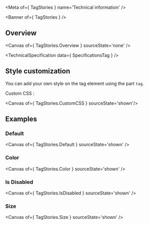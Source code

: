 
<Meta of={ TagStories } name='Technical information' />

<Banner of={ TagStories } />

## Overview

<Canvas of={ TagStories.Overview } sourceState='none' />

<TechnicalSpecification data={ SpecificationsTag } />

## Style customization

You can add your own style on the tag element using the part `tag`.

Custom CSS :

<Canvas of={ TagStories.CustomCSS } sourceState='shown'/>

## Examples

### Default

<Canvas of={ TagStories.Default } sourceState='shown' />

### Color

<Canvas of={ TagStories.Color } sourceState='shown' />

### Is Disabled

<Canvas of={ TagStories.IsDisabled } sourceState='shown' />

### Size

<Canvas of={ TagStories.Size } sourceState='shown' />
